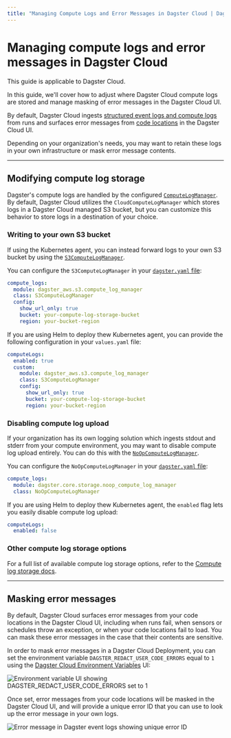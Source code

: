 ```yaml
---
title: "Managing Compute Logs and Error Messages in Dagster Cloud | Dagster Docs"
---
```


# Managing compute logs and error messages in Dagster Cloud

<Note>This guide is applicable to Dagster Cloud.</Note>

In this guide, we'll cover how to adjust where Dagster Cloud compute logs are stored and manage masking of error messages in the Dagster Cloud UI.

By default, Dagster Cloud ingests [structured event logs and compute logs](/concepts/logging#log-types) from runs and surfaces error messages from [code locations](/concepts/code-locations#code-locations) in the Dagster Cloud UI.

Depending on your organization's needs, you may want to retain these logs in your own infrastructure or mask error message contents.

---

## Modifying compute log storage

Dagster's compute logs are handled by the configured [`ComputeLogManager`](/\_apidocs/internals#dagster.\_core.storage.compute_log_manager.ComputeLogManager). By default, Dagster Cloud utilizes the `CloudComputeLogManager` which stores logs in a Dagster Cloud managed S3 bucket, but you can customize this behavior to store logs in a destination of your choice.

### Writing to your own S3 bucket

If using the Kubernetes agent, you can instead forward logs to your own S3 bucket by using the [`S3ComputeLogManager`](/\_apidocs/libraries/dagster-aws#dagster_aws.s3.S3ComputeLogManager).

You can configure the `S3ComputeLogManager` in your [`dagster.yaml` file](https://docs.dagster.io/dagster-cloud/deployment/agents/customizing-configuration):

```yaml
compute_logs:
  module: dagster_aws.s3.compute_log_manager
  class: S3ComputeLogManager
  config:
    show_url_only: true
    bucket: your-compute-log-storage-bucket
    region: your-bucket-region
```

If you are using Helm to deploy thew Kubernetes agent, you can provide the following configuration in your `values.yaml` file:

```yaml
computeLogs:
  enabled: true
  custom:
    module: dagster_aws.s3.compute_log_manager
    class: S3ComputeLogManager
    config:
      show_url_only: true
      bucket: your-compute-log-storage-bucket
      region: your-bucket-region
```

### Disabling compute log upload

If your organization has its own logging solution which ingests stdout and stderr from your compute environment, you may want to disable compute log upload entirely. You can do this with the [`NoOpComputeLogManager`](/\_apidocs/internals#dagster.\_core.storage.noop_compute_log_manager.NoOpComputeLogManager).

You can configure the `NoOpComputeLogManager` in your [`dagster.yaml` file](https://docs.dagster.io/dagster-cloud/deployment/agents/customizing-configuration):

```yaml
compute_logs:
  module: dagster.core.storage.noop_compute_log_manager
  class: NoOpComputeLogManager
```

If you are using Helm to deploy thew Kubernetes agent, the `enabled` flag lets you easily disable compute log upload:

```yaml
computeLogs:
  enabled: false
```

### Other compute log storage options

For a full list of available compute log storage options, refer to the [Compute log storage docs](/deployment/dagster-instance#compute-log-storage).

---

## Masking error messages

By default, Dagster Cloud surfaces error messages from your code locations in the Dagster Cloud UI, including when runs fail, when sensors or schedules throw an exception, or when your code locations fail to load. You can mask these error messages in the case that their contents are sensitive.

In order to mask error messages in a Dagster Cloud Deployment, you can set the environment variable `DAGSTER_REDACT_USER_CODE_ERRORS` equal to `1` using the [Dagster Cloud Environment Variables](/dagster-cloud/managing-deployments/environment-variables-and-secrets) UI:

<Image
alt="Environment variable UI showing DAGSTER_REDACT_USER_CODE_ERRORS set to 1"
src="/images/dagster-cloud/logs-error-messages/configure-redact-env-var.png"
width={1288}
height={813}
/>

Once set, error messages from your code locations will be masked in the Dagster Cloud UI, and will provide a unique error ID that you can use to look up the error message in your own logs.

<Image
alt="Error message in Dagster event logs showing unique error ID"
src="/images/dagster-cloud/logs-error-messages/masked-err-message.png"
width={1744}
height={154}
/>
